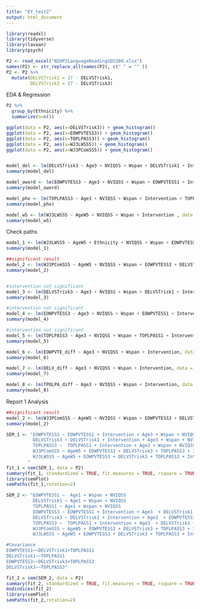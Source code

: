```yaml
---
title: "EY_test2"
output: html_document
---
```



```r
library(readxl)
library(tidyverse)
library(lavaan)
library(psych)
```

```r
P2 <- read_excel("NIHP2LanguageReadingSDS300.xlsx")
names(P2) <- str_replace_all(names(P2), c(" " = "" )) 
P2 <- P2 %>%
  mutate(DELVSTrisk1 = 17 - DELVSTrisk1,
         DELVSTrisk3 = 17 - DELVSTrisk3)
```



EDA & Regression

```r
P2 %>%
  group_by(Ethnicity) %>%
  summarize(n=n())
```

```r
ggplot(data = P2, aes(x=DELVSTrisk3)) + geom_histogram()
ggplot(data = P2, aes(x=EOWPVTESS3)) + geom_histogram()
ggplot(data = P2, aes(x=TOPLPASS3)) + geom_histogram()
ggplot(data = P2, aes(x=WJ3LWSS5)) + geom_histogram()
ggplot(data = P2, aes(x=WJ3PComSS5)) + geom_histogram()


model_del <- lm(DELVSTrisk3 ~ Age3 + NVIQSS + Wspan + DELVSTrisk1 + Intervention, data = P2)
summary(model_del)

model_oword <- lm(EOWPVTESS3 ~ Age3 + NVIQSS + Wspan + EOWPVTESS1 + Intervention, data = P2)
summary(model_oword)

model_pho <- lm(TOPLPASS3 ~ Age3 + NVIQSS + Wspan + Intervention + TOPLPASS1, data = P2)
summary(model_pho)

model_w5 <- lm(WJ3LWSS5 ~ AgeW5 + NVIQSS + Wspan + Intervention , data = P2)
summary(model_w5)
```


Check paths 
```r
model_1 <- lm(WJ3LWSS5 ~ AgeW5 + Ethnicity + NVIQSS + Wspan + EOWPVTESS3 + DELVSTrisk3 + TOPLPASS3 + Intervention, data = P2)
summary(model_1) 

##significant result 
model_2 <- lm(WJ3PComSS5 ~ AgeW5 + NVIQSS + Wspan + EOWPVTESS3 + DELVSTrisk3 + TOPLPASS3 + Intervention, data = P2)
summary(model_2)


#intervention not significant 
model_3 <- lm(DELVSTrisk3 ~ Age3 + NVIQSS + Wspan + DELVSTrisk1 + Intervention + Ethnicity, data = P2)
summary(model_3)

#intervention not significant 
model_4 <- lm(EOWPVTESS3 ~ Age3 + NVIQSS + Wspan + EOWPVTESS1 + Intervention + Ethnicity, data = P2) 
summary(model_4)

#intervention not significant 
model_5 <- lm(TOPLPASS3 ~ Age3 + NVIQSS + Wspan + TOPLPASS1 + Intervention + Ethnici, data = P2) 
summary(model_5) 
```

```r
model_6 <- lm(EOWPVTE_diff ~ Age3 + NVIQSS + Wspan + Intervention, data = P2_diff) 
summary(model_6)

model_7 <- lm(DELV_diff ~ Age3 + NVIQSS + Wspan + Intervention, data = P2_diff) 
summary(model_7)

model_8 <- lm(TPOLPA_diff ~ Age3 + NVIQSS + Wspan + Intervention, data = P2_diff) 
summary(model_8) 
```

Report 1 Analysis 

```r
##significant result 
model_2 <- lm(WJ3PComSS5 ~ AgeW5 + NVIQSS + Wspan + EOWPVTESS3 + DELVSTrisk3 + TOPLPASS3 + Intervention, data = P2)
summary(model_2)
```


```r
SEM_1 <- "EOWPVTESS3 ~ EOWPVTESS1 + Intervention + Age3 + Wspan + NVIQSS 
          DELVSTrisk3 ~ DELVSTrisk1 + Intervention + Age3 + Wspan + NVIQSS  
          TOPLPASS3 ~  TOPLPASS1 + Intervention + Age3 + Wspan + NVIQSS 
          WJ3PComSS5 ~ AgeW5 + EOWPVTESS3 + DELVSTrisk3 + TOPLPASS3 + Intervention + Wspan + NVIQSS
          WJ3LWSS5 ~ AgeW5 + EOWPVTESS3 + DELVSTrisk3 + TOPLPASS3 + Intervention + Wspan + NVIQSS
        "
fit_1 = sem(SEM_1, data = P2)
summary(fit_1, standardized = TRUE, fit.measures = TRUE, rsquare = TRUE)
library(semPlot)
semPaths(fit_1,rotation=2)
```

```r
SEM_2 <- "EOWPVTESS1 ~  Age1 + Wspan + NVIQSS
          DELVSTrisk1 ~ Age1 + Wspan + NVIQSS 
          TOPLPASS1 ~ Age1 + Wspan + NVIQSS  
          EOWPVTESS3 ~ EOWPVTESS1 + Intervention + Age3  + DELVSTrisk1 + TOPLPASS1
          DELVSTrisk3 ~ DELVSTrisk1 + Intervention + Age3  + EOWPVTESS1 + TOPLPASS1
          TOPLPASS3 ~  TOPLPASS1 + Intervention + Age3  + DELVSTrisk1 + EOWPVTESS1
          WJ3PComSS5 ~ AgeW5 + EOWPVTESS3 + DELVSTrisk3 + TOPLPASS3 + Intervention 
          WJ3LWSS5 ~ AgeW5 + EOWPVTESS3 + DELVSTrisk3 + TOPLPASS3 + Intervention 

#Covariance
EOWPVTESS1~~DELVSTrisk1+TOPLPASS1
DELVSTrisk1~~TOPLPASS1
EOWPVTESS3~~DELVSTrisk3+TOPLPASS3
DELVSTrisk3~~TOPLPASS3"

fit_2 = sem(SEM_2, data = P2)
summary(fit_2, standardized = TRUE, fit.measures = TRUE, rsquare = TRUE)
modindices(fit_2)
library(semPlot)
semPaths(fit_2,rotation=2)
```

